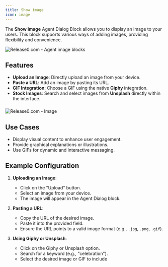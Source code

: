 ```yaml
---
title: Show image
icon: image
---
```


The **Show image** Agent Dialog Block allows you to display an image to your users. This block supports various ways of adding images, providing flexibility and convenience.

<Frame style={{ maxWidth: '600px' }}>
  <img src="/images/blocks/agent-dialog/image.png" alt="Release0.com - Agent image blocks" />
</Frame>

## Features

- **Upload an Image**: Directly upload an image from your device.
- **Paste a URL**: Add an image by pasting its URL.
- **GIF Integration**: Choose a GIF using the native **Giphy** integration.
- **Stock Images**: Search and select images from **Unsplash** directly within the interface.

###
<Frame style={{ maxWidth: '600px' }}>
  <img src="/images/blocks/agent-dialog/image.gif" alt="Release0.com - Image" />
</Frame>

## Use Cases

- Display visual content to enhance user engagement.
- Provide graphical explanations or illustrations.
- Use GIFs for dynamic and interactive messaging.

## Example Configuration

1. **Uploading an Image**:
   - Click on the "Upload" button.
   - Select an image from your device.
   - The image will appear in the Agent Dialog block.

2. **Pasting a URL**:
   - Copy the URL of the desired image.
   - Paste it into the provided field.
   - Ensure the URL points to a valid image format (e.g., `.jpg`, `.png`, `.gif`).

3. **Using Giphy or Unsplash**:
   - Click on the Giphy or Unsplash option.
   - Search for a keyword (e.g., "celebration").
   - Select the desired image or GIF to include
